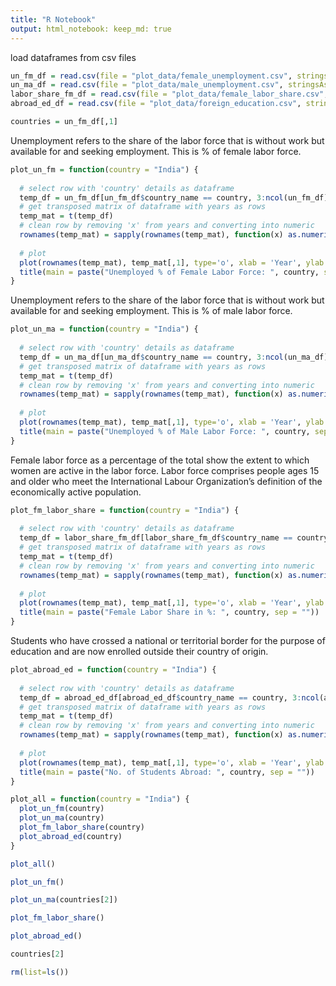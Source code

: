 ```yaml
---
title: "R Notebook"
output: html_notebook: keep_md: true
---
```




load dataframes from csv files
```r
un_fm_df = read.csv(file = "plot_data/female_unemployment.csv", stringsAsFactors = FALSE)
un_ma_df = read.csv(file = "plot_data/male_unemployment.csv", stringsAsFactors = FALSE)
labor_share_fm_df = read.csv(file = "plot_data/female_labor_share.csv", stringsAsFactors = FALSE)
abroad_ed_df = read.csv(file = "plot_data/foreign_education.csv", stringsAsFactors = FALSE)
```

```r
countries = un_fm_df[,1]
```


Unemployment refers to the share of the labor force that is without work but available for and seeking employment. This is % of female labor force.
```r
plot_un_fm = function(country = "India") {
  
  # select row with 'country' details as dataframe
  temp_df = un_fm_df[un_fm_df$country_name == country, 3:ncol(un_fm_df)]
  # get transposed matrix of dataframe with years as rows
  temp_mat = t(temp_df)
  # clean row by removing 'x' from years and converting into numeric
  rownames(temp_mat) = sapply(rownames(temp_mat), function(x) as.numeric(gsub("x", "", x)))
  
  # plot
  plot(rownames(temp_mat), temp_mat[,1], type='o', xlab = 'Year', ylab = '% Unemployed Female')
  title(main = paste("Unemployed % of Female Labor Force: ", country, sep = ""))
}
```


Unemployment refers to the share of the labor force that is without work but available for and seeking employment. This is % of male labor force.
```r

plot_un_ma = function(country = "India") {
  
  # select row with 'country' details as dataframe
  temp_df = un_ma_df[un_ma_df$country_name == country, 3:ncol(un_ma_df)]
  # get transposed matrix of dataframe with years as rows
  temp_mat = t(temp_df)
  # clean row by removing 'x' from years and converting into numeric
  rownames(temp_mat) = sapply(rownames(temp_mat), function(x) as.numeric(gsub("x", "", x)))
  
  # plot
  plot(rownames(temp_mat), temp_mat[,1], type='o', xlab = 'Year', ylab = '% Unemployed Male')
  title(main = paste("Unemployed % of Male Labor Force: ", country, sep = ""))
}
```


Female labor force as a percentage of the total show the extent to which women are active in the labor force. Labor force comprises people ages 15 and older who meet the International Labour Organization's definition of the economically active population.
```r

plot_fm_labor_share = function(country = "India") {
  
  # select row with 'country' details as dataframe
  temp_df = labor_share_fm_df[labor_share_fm_df$country_name == country, 3:ncol(labor_share_fm_df)]
  # get transposed matrix of dataframe with years as rows
  temp_mat = t(temp_df)
  # clean row by removing 'x' from years and converting into numeric
  rownames(temp_mat) = sapply(rownames(temp_mat), function(x) as.numeric(gsub("x", "", x)))
  
  # plot
  plot(rownames(temp_mat), temp_mat[,1], type='o', xlab = 'Year', ylab = 'Female Share in %')
  title(main = paste("Female Labor Share in %: ", country, sep = ""))
}
```


Students who have crossed a national or territorial border for the purpose of education and are now enrolled outside their country of origin.
```r

plot_abroad_ed = function(country = "India") {
  
  # select row with 'country' details as dataframe
  temp_df = abroad_ed_df[abroad_ed_df$country_name == country, 3:ncol(abroad_ed_df)]
  # get transposed matrix of dataframe with years as rows
  temp_mat = t(temp_df)
  # clean row by removing 'x' from years and converting into numeric
  rownames(temp_mat) = sapply(rownames(temp_mat), function(x) as.numeric(gsub("x", "", x)))
  
  # plot
  plot(rownames(temp_mat), temp_mat[,1], type='o', xlab = 'Year', ylab = 'Students')
  title(main = paste("No. of Students Abroad: ", country, sep = ""))
}
```


```r
plot_all = function(country = "India") {
  plot_un_fm(country)
  plot_un_ma(country)
  plot_fm_labor_share(country)
  plot_abroad_ed(country)
}
```


```r
plot_all()
```



```r
plot_un_fm()
```

```r
plot_un_ma(countries[2])
```



```r
plot_fm_labor_share()
```


```r
plot_abroad_ed()
```




```r
countries[2]
```












```r
rm(list=ls())
```

